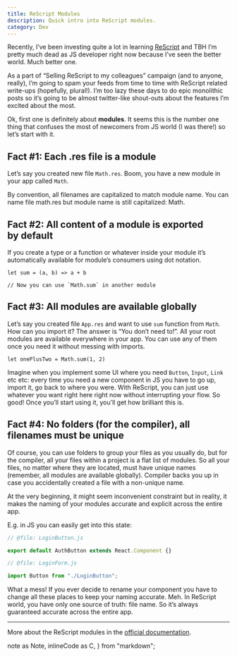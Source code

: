 ```yaml
---
title: ReScript Modules
description: Quick intro into ReScript modules.
category: Dev
---
```


Recently, I’ve been investing quite a lot in learning [ReScript](https://rescript-lang.org) and TBH I’m pretty much dead as JS developer right now because I’ve seen the better world. Much better one.

As a part of “Selling ReScript to my colleagues” campaign (and to anyone, really), I’m going to spam your feeds from time to time with ReScript related write-ups (hopefully, plural!). I’m too lazy these days to do epic monolithic posts so it’s going to be almost twitter-like shout-outs about the features I’m excited about the most.

Ok, first one is definitely about **modules**. It seems this is the number one thing that confuses the most of newcomers from JS world (I was there!) so let’s start with it.

## Fact #1: Each .res file is a module
Let’s say you created new file `Math.res`. Boom, you have a new module in your app called `Math`.

<Note>
  By convention, all filenames are capitalized to match module name. You can name file <C>math.res</C> but module name is still capitalized: <C>Math</C>.
</Note>

## Fact #2: All content of a module is exported by default
If you create a type or a function or whatever inside your module it’s automatically available for module’s consumers using dot notation.

```rescript
let sum = (a, b) => a + b

// Now you can use `Math.sum` in another module
```

## Fact #3: All modules are available globally
Let’s say you created file `App.res` and want to use `sum` function from `Math`. How can you import it? The answer is “You&nbsp;don’t&nbsp;need&nbsp;to!”. All your root modules are available everywhere in your app. You can use any of them once you need it without messing with imports.

```rescript
let onePlusTwo = Math.sum(1, 2)
```

Imagine when you implement some UI where you need `Button`, `Input`, `Link` etc etc: every time you need a new component in JS you have to go up, import it, go back to where you were. With ReScript, you can just use whatever you want right here right now without interrupting your flow. So good! Once you’ll start using it, you’ll get how brilliant this is.

## Fact #4: No folders (for the compiler), all filenames must be unique
Of course, you can use folders to group your files as you usually do, but for the compiler, all your files within a project is a flat list of modules. So all your files, no matter where they are located, must have unique names (remember, all modules are available globally). Compiler backs you up in case you accidentally created a file with a non-unique name.

At the very beginning, it might seem inconvenient constraint but in reality, it makes the naming of your modules accurate and explicit across the entire app.

E.g. in JS you can easily get into this state:

```js
// @file: LoginButton.js

export default AuthButton extends React.Component {}
```

```js
// @file: LoginForm.js

import Button from "./LoginButton";
```

What a mess! If you ever decide to rename your component you have to change all these places to keep your naming accurate. Meh. In ReScript world, you have only one source of truth: file name. So it’s always guaranteed accurate across the entire app.

---

More about the ReScript modules in the [official documentation](https://rescript-lang.org/docs/manual/latest/module).


<!-- ----------------------------------------------------------------------- -->

  note as Note,
  inlineCode as C,
} from "markdown";
